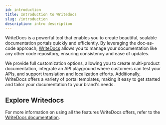 ```yaml
---
id: introduction
title: Introduction to Writedocs
slug: /introduction
description: intro description
---
```


WriteDocs is a powerful tool that enables you to create beautiful, scalable documentation portals quickly and efficiently. By leveraging the doc-as-code approach, [WriteDocs](https://WriteDocs.io/) allows you to manage your documentation like any other code repository, ensuring consistency and ease of updates. 

We provide full customization options, allowing you to create multi-product documentation, integrate an API playground where customers can test your APIs, and support translation and localization efforts. Additionally, WriteDocs offers a variety of portal templates, making it easy to get started and tailor your documentation to your brand's needs.

<CardList cols={2}>
<Card 
  title="Get started with Writedocs!" 
  link="/quickstart"
/>

<Card 
  title="Advanced Features" 
  link="/advanced-features"
/>
</CardList>

## Explore Writedocs

For more information on using all the features WriteDocs offers, refer to the [WriteDocs documentation](https:docs.WriteDocs.io).